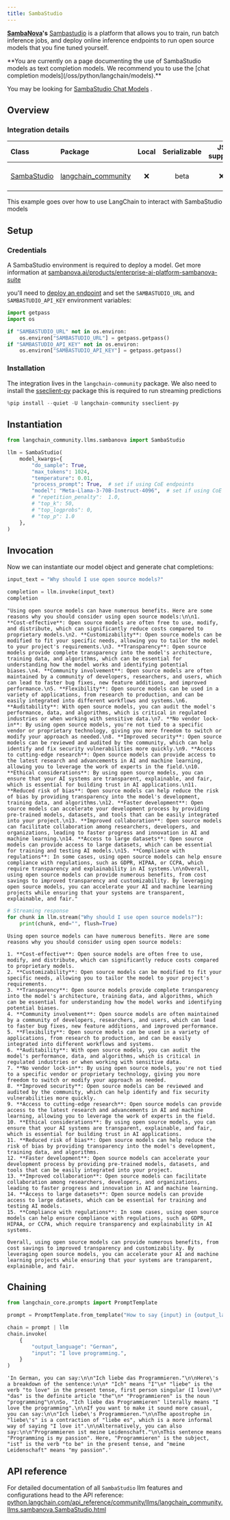 ```yaml
---
title: SambaStudio
---
```


**[SambaNova](https://sambanova.ai/)'s** [Sambastudio](https://sambanova.ai/technology/full-stack-ai-platform) is a platform that allows you to train, run batch inference jobs, and deploy online inference endpoints to run open source models that you fine tuned yourself.

<Warning>
**You are currently on a page documenting the use of SambaStudio models as text completion models. We recommend you to use the [chat completion models](/oss/python/langchain/models).**

You may be looking for [SambaStudio Chat Models](/oss/python/integrations/chat/sambastudio/) .
</Warning>

## Overview

### Integration details

| Class | Package | Local | Serializable | JS support | Downloads | Version |
| :--- | :--- | :---: | :---: |  :---: | :---: | :---: |
| [SambaStudio](https://python.langchain.com/api_reference/community/llms/langchain_community.llms.sambanova.SambaStudio.html) | [langchain_community](https://python.langchain.com/api_reference/community/index.html) | ❌ | beta | ❌ | ![PyPI - Downloads](https://img.shields.io/pypi/dm/langchain_community?style=flat-square&label=%20) | ![PyPI - Version](https://img.shields.io/pypi/v/langchain_community?style=flat-square&label=%20) |

This example goes over how to use LangChain to interact with SambaStudio models

## Setup

### Credentials

A SambaStudio environment is required to deploy a model. Get more information at [sambanova.ai/products/enterprise-ai-platform-sambanova-suite](https://sambanova.ai/products/enterprise-ai-platform-sambanova-suite)

you'll need to [deploy an endpoint](https://docs.sambanova.ai/sambastudio/latest/endpoints.html) and set the `SAMBASTUDIO_URL` and `SAMBASTUDIO_API_KEY` environment variables:

```python
import getpass
import os

if "SAMBASTUDIO_URL" not in os.environ:
    os.environ["SAMBASTUDIO_URL"] = getpass.getpass()
if "SAMBASTUDIO_API_KEY" not in os.environ:
    os.environ["SAMBASTUDIO_API_KEY"] = getpass.getpass()
```

### Installation

The integration lives in the `langchain-community` package. We also need  to install the [sseclient-py](https://pypi.org/project/sseclient-py/) package this is required to run streaming predictions

```python
%pip install --quiet -U langchain-community sseclient-py
```

## Instantiation

```python
from langchain_community.llms.sambanova import SambaStudio

llm = SambaStudio(
    model_kwargs={
        "do_sample": True,
        "max_tokens": 1024,
        "temperature": 0.01,
        "process_prompt": True,  # set if using CoE endpoints
        "model": "Meta-Llama-3-70B-Instruct-4096",  # set if using CoE endpoints
        # "repetition_penalty":  1.0,
        # "top_k": 50,
        # "top_logprobs": 0,
        # "top_p": 1.0
    },
)
```

## Invocation

Now we can instantiate our model object and generate chat completions:

```python
input_text = "Why should I use open source models?"

completion = llm.invoke(input_text)
completion
```

```output
"Using open source models can have numerous benefits. Here are some reasons why you should consider using open source models:\n\n1. **Cost-effective**: Open source models are often free to use, modify, and distribute, which can significantly reduce costs compared to proprietary models.\n2. **Customizability**: Open source models can be modified to fit your specific needs, allowing you to tailor the model to your project's requirements.\n3. **Transparency**: Open source models provide complete transparency into the model's architecture, training data, and algorithms, which can be essential for understanding how the model works and identifying potential biases.\n4. **Community involvement**: Open source models are often maintained by a community of developers, researchers, and users, which can lead to faster bug fixes, new feature additions, and improved performance.\n5. **Flexibility**: Open source models can be used in a variety of applications, from research to production, and can be easily integrated into different workflows and systems.\n6. **Auditability**: With open source models, you can audit the model's performance, data, and algorithms, which is critical in regulated industries or when working with sensitive data.\n7. **No vendor lock-in**: By using open source models, you're not tied to a specific vendor or proprietary technology, giving you more freedom to switch or modify your approach as needed.\n8. **Improved security**: Open source models can be reviewed and audited by the community, which can help identify and fix security vulnerabilities more quickly.\n9. **Access to cutting-edge research**: Open source models can provide access to the latest research and advancements in AI and machine learning, allowing you to leverage the work of experts in the field.\n10. **Ethical considerations**: By using open source models, you can ensure that your AI systems are transparent, explainable, and fair, which is essential for building trust in AI applications.\n11. **Reduced risk of bias**: Open source models can help reduce the risk of bias by providing transparency into the model's development, training data, and algorithms.\n12. **Faster development**: Open source models can accelerate your development process by providing pre-trained models, datasets, and tools that can be easily integrated into your project.\n13. **Improved collaboration**: Open source models can facilitate collaboration among researchers, developers, and organizations, leading to faster progress and innovation in AI and machine learning.\n14. **Access to large datasets**: Open source models can provide access to large datasets, which can be essential for training and testing AI models.\n15. **Compliance with regulations**: In some cases, using open source models can help ensure compliance with regulations, such as GDPR, HIPAA, or CCPA, which require transparency and explainability in AI systems.\n\nOverall, using open source models can provide numerous benefits, from cost savings to improved transparency and customizability. By leveraging open source models, you can accelerate your AI and machine learning projects while ensuring that your systems are transparent, explainable, and fair."
```

```python
# Streaming response
for chunk in llm.stream("Why should I use open source models?"):
    print(chunk, end="", flush=True)
```

```output
Using open source models can have numerous benefits. Here are some reasons why you should consider using open source models:

1. **Cost-effective**: Open source models are often free to use, modify, and distribute, which can significantly reduce costs compared to proprietary models.
2. **Customizability**: Open source models can be modified to fit your specific needs, allowing you to tailor the model to your project's requirements.
3. **Transparency**: Open source models provide complete transparency into the model's architecture, training data, and algorithms, which can be essential for understanding how the model works and identifying potential biases.
4. **Community involvement**: Open source models are often maintained by a community of developers, researchers, and users, which can lead to faster bug fixes, new feature additions, and improved performance.
5. **Flexibility**: Open source models can be used in a variety of applications, from research to production, and can be easily integrated into different workflows and systems.
6. **Auditability**: With open source models, you can audit the model's performance, data, and algorithms, which is critical in regulated industries or when working with sensitive data.
7. **No vendor lock-in**: By using open source models, you're not tied to a specific vendor or proprietary technology, giving you more freedom to switch or modify your approach as needed.
8. **Improved security**: Open source models can be reviewed and audited by the community, which can help identify and fix security vulnerabilities more quickly.
9. **Access to cutting-edge research**: Open source models can provide access to the latest research and advancements in AI and machine learning, allowing you to leverage the work of experts in the field.
10. **Ethical considerations**: By using open source models, you can ensure that your AI systems are transparent, explainable, and fair, which is essential for building trust in AI applications.
11. **Reduced risk of bias**: Open source models can help reduce the risk of bias by providing transparency into the model's development, training data, and algorithms.
12. **Faster development**: Open source models can accelerate your development process by providing pre-trained models, datasets, and tools that can be easily integrated into your project.
13. **Improved collaboration**: Open source models can facilitate collaboration among researchers, developers, and organizations, leading to faster progress and innovation in AI and machine learning.
14. **Access to large datasets**: Open source models can provide access to large datasets, which can be essential for training and testing AI models.
15. **Compliance with regulations**: In some cases, using open source models can help ensure compliance with regulations, such as GDPR, HIPAA, or CCPA, which require transparency and explainability in AI systems.

Overall, using open source models can provide numerous benefits, from cost savings to improved transparency and customizability. By leveraging open source models, you can accelerate your AI and machine learning projects while ensuring that your systems are transparent, explainable, and fair.
```

## Chaining

```python
from langchain_core.prompts import PromptTemplate

prompt = PromptTemplate.from_template("How to say {input} in {output_language}:\n")

chain = prompt | llm
chain.invoke(
    {
        "output_language": "German",
        "input": "I love programming.",
    }
)
```

```output
'In German, you can say:\n\n"Ich liebe das Programmieren."\n\nHere\'s a breakdown of the sentence:\n\n* "Ich" means "I"\n* "liebe" is the verb "to love" in the present tense, first person singular (I love)\n* "das" is the definite article "the"\n* "Programmieren" is the noun "programming"\n\nSo, "Ich liebe das Programmieren" literally means "I love the programming".\n\nIf you want to make it sound more casual, you can say:\n\n"Ich liebe\'s Programmieren."\n\nThe apostrophe in "liebe\'s" is a contraction of "liebe es", which is a more informal way of saying "I love it".\n\nAlternatively, you can also say:\n\n"Programmieren ist meine Leidenschaft."\n\nThis sentence means "Programming is my passion". Here, "Programmieren" is the subject, "ist" is the verb "to be" in the present tense, and "meine Leidenschaft" means "my passion".'
```

## API reference

For detailed documentation of all `SambaStudio` llm features and configurations head to the API reference: [python.langchain.com/api_reference/community/llms/langchain_community.llms.sambanova.SambaStudio.html](https://python.langchain.com/api_reference/community/llms/langchain_community.llms.sambanova.SambaStudio.html)
